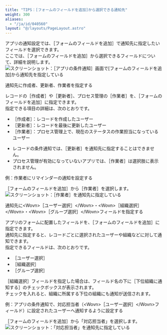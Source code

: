 ```yaml
---
title: "TIPS：[フォームのフィールドを追加]から選択できる通知先"
weight: 300
aliases:
  - "/ja/id/040560"
layout: "@/layouts/PageLayout.astro"
---
```




アプリの通知設定では、<Wovn>［フォームのフィールドを追加］</Wovn>で通知先に指定したいフィールドを選択できます。  
ここでは、<Wovn>［フォームのフィールドを追加］</Wovn>から選択できるフィールドについて、詳細を説明します。  
<Img src="/k/kintone/img-ja/add_field_oftheform_03.png" alt="スクリーンショット：［アプリの条件通知］画面で[フォームのフィールドを追加]から通知先を指定している" />

<Heading id="notification_add_field_oftheform_20">通知先に作成者、更新者、作業者を指定する</Heading>

レコードの<Wovn>［作成者］</Wovn>や<Wovn>［更新者］</Wovn>、プロセス管理の<Wovn>［作業者］</Wovn>を、<Wovn>［フォームのフィールドを追加］</Wovn>に指定できます。<Wovn></Wovn>  
指定できる項目の詳細は、次のとおりです。

* <Wovn>［作成者］</Wovn>：レコードを作成したユーザー
* <Wovn>［更新者］</Wovn>：レコードを最後に更新したユーザー
* <Wovn>［作業者］</Wovn>：プロセス管理上で、現在のステータスの作業担当になっているユーザー

<Note>

* レコードの条件通知では、<Wovn>［更新者］</Wovn>を通知先に指定することはできません。<Wovn></Wovn>  
* プロセス管理が有効になっていないアプリでは、<Wovn>［作業者］</Wovn>は選択肢に表示されません。

</Note>

<Heading level={3} id="notification_add_field_oftheform_2010">例：作業者にリマインダーの通知を設定する</Heading>

<Wovn>［フォームのフィールドを追加］</Wovn>から<Wovn>［作業者］</Wovn>を選択します。  
<Img src="/k/kintone/img-ja/add_field_oftheform_01.png" alt="スクリーンショット：［作業者］を通知先に指定している" />

<Heading id="notification_add_field_oftheform_30">通知先に&lt;Wovn&gt;［ユーザー選択］&lt;/Wovn&gt;・&lt;Wovn&gt;［組織選択］&lt;/Wovn&gt;・&lt;Wovn&gt;［グループ選択］&lt;/Wovn&gt;フィールドを指定する</Heading>

アプリのフォームに配置したフィールドを、<Wovn>［フォームのフィールドを追加］</Wovn>に指定できます。  
通知先に指定すると、レコードごとに選択されたユーザーや組織などに対して通知できます。  
指定できるフィールドは、次のとおりです。

* <Wovn>［ユーザー選択］</Wovn>
* <Wovn>［組織選択］</Wovn>
* <Wovn>［グループ選択］</Wovn>

<Wovn>［組織選択］</Wovn>フィールドを指定した場合は、フィールド名の下に<Wovn>［下位組織に通知する］</Wovn>のチェックボックスが表示されます。<Wovn></Wovn>  
チェックを入れると、組織に所属する下位の組織にも通知が送信されます。

<Heading level={3} id="notification_add_field_oftheform_3010">例：アプリの条件通知で、対応担当者（&lt;Wovn&gt;［ユーザー選択］&lt;/Wovn&gt;フィールド）に設定されたユーザーへ通知するように設定する</Heading>

<Wovn>［フォームのフィールドを追加］</Wovn>から「対応担当者」を選択します。  
<Img src="/k/kintone/img-ja/add_field_oftheform_02.png" alt="スクリーンショット：「対応担当者」を通知先に指定している" />
